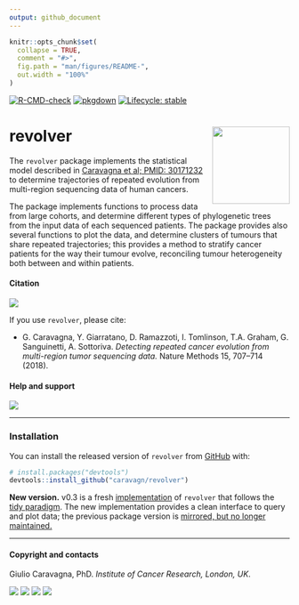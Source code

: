 ```yaml
---
output: github_document
---
```



```r
knitr::opts_chunk$set(
  collapse = TRUE,
  comment = "#>",
  fig.path = "man/figures/README-",
  out.width = "100%"
)
```

<!-- badges: start -->
[![R-CMD-check](https://github.com/caravagnalab/revolver/workflows/R-CMD-check/badge.svg)](https://github.com/caravagnalab/revolver/actions)
[![pkgdown](https://github.com/caravagnalab/CNAqc/actions/workflows/pkgdown.yaml/badge.svg)](https://github.com/caravagnalab/CNAqc/actions/workflows/pkgdown.yaml)
[![Lifecycle: stable](https://img.shields.io/badge/lifecycle-stable-green.svg)](https://www.tidyverse.org/lifecycle/#stable)
<!-- badges: end -->

# revolver <a href='caravagn.github.io/revolver'><img src='man/figures/logo.png' align="right" height="139" /></a>

The `revolver` package implements the statistical model described in [Caravagna et al; PMID: 30171232](https://www.ncbi.nlm.nih.gov/pubmed/30171232) to determine trajectories of repeated evolution from multi-region sequencing data of human cancers. 

The package implements functions to process data from large cohorts, and determine different types of phylogenetic trees from the input data of each sequenced patients. The package provides also several functions to plot the data, and determine clusters of tumours that share repeated trajectories; this provides a method to stratify cancer patients for the way their tumour evolve, reconciling tumour heterogeneity both between and within patients.
  
  
#### Citation

[![](https://img.shields.io/badge/doi-10.1038/s41592--018--0108--x-red.svg)](https://doi.org/10.1038/s41592-018-0108-x)


If you use `revolver`, please cite:

* G. Caravagna, Y. Giarratano, D. Ramazzoti, I. Tomlinson, T.A. Graham, G. Sanguinetti, A. Sottoriva. *Detecting repeated cancer evolution from multi-region tumor sequencing data.* Nature Methods 15, 707–714 (2018). 

#### Help and support

[![](https://img.shields.io/badge/GitHub%20Pages-https://caravagn.github.io/revolver/-yellow.svg)](https://caravagn.github.io/revolver)

-----

### Installation

You can install the released version of `revolver` from
[GitHub](https://github.com/) with:

``` r
# install.packages("devtools")
devtools::install_github("caravagn/revolver")
```

**New version.** v0.3 is a fresh [implementation](https://caravagn.github.io/revolver/reference/index.html) of `revolver` that follows the [tidy paradigm](https://www.tidyverse.org/). The new implementation provides a clean interface to query and plot data; the previous package version is  [mirrored, but no longer maintained.](https://github.com/caravagn/revolver/tree/pre_tibbles)

-----

#### Copyright and contacts

Giulio Caravagna, PhD. _Institute of Cancer Research, London, UK_.

[![](https://img.shields.io/badge/Email-gcaravagn@gmail.com-seagreen.svg)](mailto:gcaravagn@gmail.com)
[![](https://img.shields.io/badge/Github-caravagn-seagreen.svg)](https://github.com/caravagn)
[![](https://img.shields.io/badge/Twitter-@gcaravagna-steelblue.svg)](https://twitter.com/gcaravagna)
[![](https://img.shields.io/badge/Personal%20webpage-https://bit.ly/2kc9E6Y-red.svg)](https://sites.google.com/site/giuliocaravagna/)
